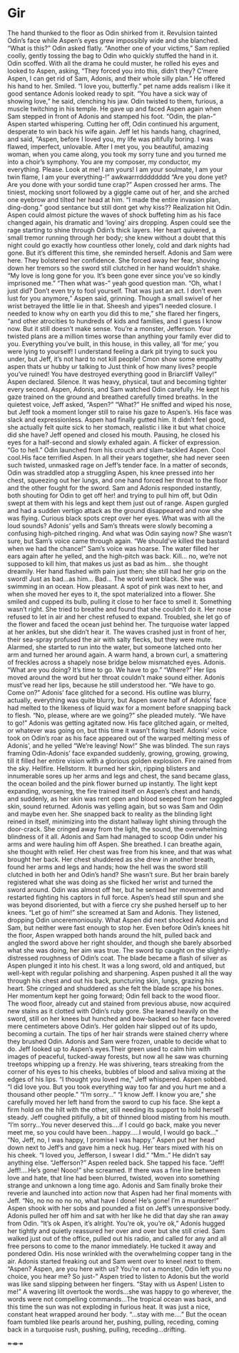 # Gir

The hand thunked to the floor as Odin shirked from it. Revulsion tainted Odin’s face while Aspen’s eyes grew impossibly wide and she blanched. 
	“What is this?” Odin asked flatly.
	“Another one of your victims,” Sam replied coolly, gently tossing the bag to Odin who quickly stuffed the hand in it. 
	Odin scoffed. With all the drama he could muster, he rolled his eyes and looked to Aspen, asking, “They forced you into this, didn’t they? C’mere Aspen, I can get rid of Sam, Adonis, and their whole silly plan.” He offered his hand to her. Smiled. “I love you, butterfly.” pet name adds realism i like it good sentance
	Adonis looked ready to spit. “You have a sick way of showing love,” he said, clenching his jaw. Odin twisted to them, furious, a muscle twitching in his temple. He gave up and faced Aspen again when Sam stepped in front of Adonis and stamped his foot.
	“Odin, the plan-” Aspen started whispering. 
	Cutting her off, Odin continued his argument, desperate to win back his wife again. Jeff let his hands hang, chagrined, and said, “Aspen, before I loved you, my life was pitifully boring. I was flawed, imperfect, unlovable. After I met you, you beautiful, amazing woman, when you came along, you took my sorry tune and you turned me into a choir’s symphony. You are my composer, my conductor, my everything. Please. Look at me! I am yours! I am your soulmate, I am your twin flame, I am your everything-!” awkwarrrdddddddd
	“Are you done yet? Are you done with your sordid tune crap?” Aspen crossed her arms. The tiniest, mocking snort followed by a giggle came out of her, and she arched one eyebrow and tilted her head at him. “I made the entire invasion plan, ding-dong.” good sentance but still dont get why kiss??
	Realization hit Odin. Aspen could almost picture the waves of shock buffeting him as his face changed again, his dramatic and ‘loving’ airs dropping.
	Aspen could see the rage starting to shine through Odin’s thick layers. Her heart quivered, a small tremor running through her body; she knew without a doubt that this night could go exactly how countless other lonely, cold and dark nights had gone. 
But it’s different this time, she reminded herself. Adonis and Sam were here. They bolstered her confidence. She forced away her fear, shoving down her tremors so the sword still clutched in her hand wouldn’t shake. “My love is long gone for you. It’s been gone ever since you’ve so kindly imprisoned me.”
	“Then what was-” yeah good question man.
	“Oh, what I just did? Don’t even try to fool yourself. That was just an act. I don’t even lust for you anymore,” Aspen said, grinning. Though a small swivel of her wrist betrayed the little lie in that. Sheesh and yipes“I needed closure. I needed to know why on earth you did this to me,” she flared her fingers, “and other atrocities to hundreds of kids and families, and I guess I know now. But it still doesn’t make sense. You’re a monster, Jefferson. Your twisted plans are a million times worse than anything your family ever did to you. Everything you’ve built, in this house, in this valley, all ‘for me;’ you were lying to yourself! I understand feeling a dark pit trying to suck you under, but Jeff, it’s not hard to not kill people! Cmon show some empathy aspen thats ur hubby ur talking to Just think of how many lives? people you’ve ruined! You have destroyed everything good in Briarcliff Valley!” Aspen declared. 
	Silence. It was heavy, physical, taut and becoming tighter every second. Aspen, Adonis, and Sam watched Odin carefully. He kept his gaze trained on the ground and breathed carefully timed breaths. 
	In the quietest voice, Jeff asked, “Aspen?”
	“What?”
	He sniffed and wiped his nose, but Jeff took a moment longer still to raise his gaze to Aspen’s. His face was slack and expressionless. Aspen had finally gutted him. It didn’t feel good, she actually felt quite sick to her stomach, realistic i like it but what choice did she have?
	Jeff opened and closed his mouth. Pausing, he closed his eyes for a half-second and slowly exhaled again. 
	A flicker of expression. “Go to hell.” Odin launched from his crouch and slam-tackled Aspen. Cool cool.His face terrified Aspen. In all their years together, she had never seen such twisted, unmasked rage on Jeff’s tender face. In a matter of seconds, Odin was straddled atop a struggling Aspen, his knee pressed into her chest, squeezing out her lungs, and one hand forced her throat to the floor and the other fought for the sword. Sam and Adonis responded instantly, both shouting for Odin to get off her! and trying to pull him off, but Odin swept at them with his legs and kept them just out of range. 
Aspen gurgled and had a sudden vertigo attack as the ground disappeared and now she was flying. Curious black spots crept over her eyes. What was with all the loud sounds? Adonis’ yells and Sam’s threats were slowly becoming a confusing high-pitched ringing. And what was Odin saying now? She wasn’t sure, but Sam’s voice came through again.
“We should’ve killed the bastard when we had the chance!” Sam’s voice was hoarse. The water filled her ears again after he yelled, and the high-pitch was back. 
Kill… no, we’re not supposed to kill him, that makes us just as bad as him… she thought dreamily. Her hand flashed with pain just then; she still had her grip on the sword! Just as bad…as him…
Bad…
The world went black. She was swimming in an ocean. How pleasant. A spot of pink was next to her, and when she moved her eyes to it, the spot materialized into a flower. She smiled and cupped its bulb, pulling it close to her face to smell it. Something wasn’t right. 
She tried to breathe and found that she couldn’t do it. Her nose refused to let in air and her chest refused to expand. Troubled, she let go of the flower and faced the ocean just behind her. The turquoise water lapped at her ankles, but she didn’t hear it. The waves crashed just in front of her, their sea-spray profused the air with salty flecks, but they were mute. Alarmed, she started to run into the water, but someone latched onto her arm and turned her around again. A warm hand, a brown curl, a smattering of freckles across a shapely nose bridge below mismatched eyes. Adonis.
“What are you doing? It’s time to go. We have to go.”
“Where?” Her lips moved around the word but her throat couldn’t make sound either. Adonis must’ve read her lips, because he still understood her. 
“We have to go. Come on?” Adonis’ face glitched for a second. His outline was blurry, actually, everything was quite blurry, but Aspen swore half of Adonis’ face had melted to the likeness of liquid wax for a moment before snapping back to flesh. 
“No, please, where are we going?” she pleaded mutely.
“We have to go!” Adonis was getting agitated now. His face glitched again, or melted, or whatever was going on, but this time it wasn’t fixing itself. Adonis’ voice took on Odin’s roar as his face appeared out of the warped melting mess of Adonis’, and he yelled “We’re leaving! Now!”
	She was blinded. The sun rays framing Odin-Adonis’ face expanded suddenly, growing, growing, growing, till it filled her entire vision with a glorious golden explosion. Fire rained from the sky. Hellfire. Hellstorm. It burned her skin, ripping blisters and innumerable sores up her arms and legs and chest, the sand became glass, the ocean boiled and the pink flower burned up instantly. The light kept expanding, worsening, the fire trained itself on Aspen’s chest and hands, and suddenly, as her skin was rent open and blood seeped from her raggled skin, sound returned. 
	Adonis was yelling again, but so was Sam and Odin and maybe even her. She snapped back to reality as the blinding light reined in itself, minimizing into the distant hallway light shining through the door-crack. She cringed away from the light, the sound, the overwhelming blindness of it all. Adonis and Sam had managed to scoop Odin under his arms and were hauling him off Aspen. She breathed. I can breathe again, she thought with relief. Her chest was free from his knee, and that was what brought her back. Her chest shuddered as she drew in another breath, found her arms and legs and hands; how the hell was the sword still clutched in both her and Odin’s hand? She wasn’t sure. But her brain barely registered what she was doing as she flicked her wrist and turned the sword around. 
	Odin was almost off her, but he sensed her movement and restarted fighting his captors in full force. Aspen’s head still spun and she was beyond disoriented, but with a fierce cry she pushed herself up to her knees. “Let go of him!” she screamed at Sam and Adonis.
	They listened, dropping Odin unceremoniously. 
What Aspen did next shocked Adonis and Sam, but neither were fast enough to stop her. Even before Odin’s knees hit the floor, Aspen wrapped both hands around the hilt, pulled back and angled the sword above her right shoulder, and though she barely absorbed what she was doing, her aim was true.
The sword tip caught on the slightly-distressed roughness of Odin’s coat. The blade became a flash of silver as Aspen plunged it into his chest. It was a long sword, old and antiqued, but well-kept with regular polishing and sharpening. Aspen pushed it all the way through his chest and out his back, puncturing skin, lungs, grazing his heart. She cringed and shuddered as she felt the blade scrape his bones. Her momentum kept her going forward; Odin fell back to the wood floor. The wood floor, already cut and stained from previous abuse, now acquired new stains as it clotted with Odin’s ruby gore. She leaned heavily on the sword, still on her knees but hunched and bow-backed so her face hovered mere centimeters above Odin’s. Her golden hair slipped out of its updo, becoming a curtain. The tips of her hair strands were stained cherry where they brushed Odin.
Adonis and Sam were frozen, unable to decide what to do. 
Jeff looked up to Aspen’s eyes.Their green used to calm him with images of peaceful, tucked-away forests, but now all he saw was churning treetops whipping up a  frenzy. He was shivering, tears streaking from the corner of his eyes to his cheeks, bubbles of blood and saliva mixing at the edges of his lips. 
“I thought you loved me,” Jeff whispered.
Aspen sobbed. “I did love you. But you took everything way too far and you hurt me and a thousand other people.”
“I’m sorry…”
“I know Jeff. I know you are,” she carefully moved her left hand from the sword to cup his face. She kept a firm hold on the hilt with the other, still needing its support to hold herself steady.
Jeff coughed pitifully, a bit of thinned blood misting from his mouth. “I’m sorry…You never deserved this….if I could go back, make you never meet me, so you could have been…happy…..I would, I would go back…”
“No, Jeff, no, I was happy, I promise I was happy.” Aspen put her head down next to Jeff’s and gave him a neck hug. Her tears mixed with his on his cheek. “I loved you, Jefferson, I swear I did.”
“Mm..” He didn’t say anything else.
“Jefferson?” Aspen reeled back. She tapped his face. “Jeff! Jeff!....He’s gone! Nooo!” she screamed. If there was a fine line between love and hate, that line had been blurred, twisted, woven into something strange and unknown a long time ago. Adonis and Sam finally broke their reverie and launched into action now that Aspen had her final moments with Jeff. “No, no no no no no, what have I done! He’s gone! I’m a murderer!” Aspen shook with her sobs and pounded a fist on Jeff’s unresponsive body.
Adonis pulled her off him and sat with her like he did that day she ran away from Odin. “It’s ok Aspen, it’s alright. You’re ok, you’re ok,” Adonis hugged her tightly and quietly reassured her over and over but she still cried. 
Sam walked just  out of the office, pulled out his radio, and called for any and all free persons to come to the manor immediately. He tucked it away and pondered Odin. His nose wrinkled with the overwhelming copper tang in the air. Adonis started freaking out and Sam went over to kneel next to them.
“Aspen? Aspen, are you here with us? You’re not a monster, Odin left you no choice, you hear me? So just-” Aspen tried to listen to Adonis but the world was like sand slipping between her fingers. 
“Stay with us Aspen! Listen to me!” A wavering lilt overtook the words…she was happy to go wherever, the words were not compelling commands…The tropical ocean was back, and this time the sun was not exploding in furious heat. It was just a nice, constant heat wrapped around her body. 
“...stay with me….” But the ocean foam tumbled like pearls around her, pushing, pulling, receding, coming back in a turquoise rush, pushing, pulling, receding…drifting. 

↞⇼↠
